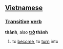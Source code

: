 ==[[Vietnamese]]==

===[[Transitive]] [[verb]]===
'''thành''', also '''[[trở]] thành'''

#to [[become]], to [[turn]] into